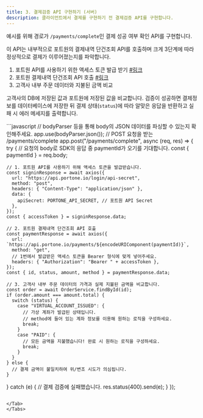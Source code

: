 ```yaml
---
title: 3. 결제검증 API 구현하기 (서버)
description: 클라이언트에서 결제를 구현하기 전 결제검증 API를 구현합니다.
---
```



예시를 위해 경로가 `/payments/complete`인 결제 성공 여부 확인 API를 구현합니다.

이 API는 내부적으로 포트원의 결제내역 단건조회 API를 호출하며 크게 3단계에 따라 정상적으로 결제가 이루어졌는지를 파악합니다.

1. 포트원 API를 사용하기 위한 액세스 토큰 발급 받기 [#링크](/api/rest-v2/auth "mention")
2. 포트원 결제내역 단건조회 API 호출 [#링크](/api/rest-v2/payment "mention")
3. 고객사 내부 주문 데이터와 지불된 금액 비교

고객사의 DB에 저장된 값과 포트원에 저장된 값을 비교합니다. 검증이 성공하면 결제정보를 데이터베이스에 저장한 뒤 결제 상태(`status`)에 따라 알맞은 응답을 반환하고 실패 시 에러 메세지를 출력합니다.

<Tabs>
<Tab title="Express.js">
```javascript
// bodyParser 등을 통해 body의 JSON 데이터를 파싱할 수 있는지 확인해주세요.
app.use(bodyParser.json());
// POST 요청을 받는 /payments/complete
app.post("/payments/complete", async (req, res) => {
  try {
    // 요청의 body로 SDK의 응답 중 paymentId가 오기를 기대합니다.
    const { paymentId } = req.body;

    // 1. 포트원 API를 사용하기 위해 액세스 토큰을 발급받습니다.
    const signinResponse = await axios({
      url: "https://api.portone.io/login/api-secret",
      method: "post",
      headers: { "Content-Type": "application/json" },
      data: {
        apiSecret: PORTONE_API_SECRET, // 포트원 API Secret
      },
    });
    const { accessToken } = signinResponse.data;

    // 2. 포트원 결제내역 단건조회 API 호출
    const paymentResponse = await axios({
      url: `https://api.portone.io/payments/${encodeURIComponent(paymentId)}`,
      method: "get",
      // 1번에서 발급받은 액세스 토큰을 Bearer 형식에 맞게 넣어주세요.
      headers: { "Authorization": "Bearer " + accessToken },
    });
    const { id, status, amount, method } = paymentResponse.data;

    // 3. 고객사 내부 주문 데이터의 가격과 실제 지불된 금액을 비교합니다.
    const order = await OrderService.findById(id);
    if (order.amount === amount.total) {
      switch (status) {
        case "VIRTUAL_ACCOUNT_ISSUED": {
          // 가상 계좌가 발급된 상태입니다.
          // method에 들어 있는 계좌 정보를 이용해 원하는 로직을 구성하세요.
          break;
        }
        case "PAID": {
          // 모든 금액을 지불했습니다! 완료 시 원하는 로직을 구성하세요.
          break;
        }
      }
    } else {
      // 결제 금액이 불일치하여 위/변조 시도가 의심됩니다.
    }
  } catch (e) {
    // 결제 검증에 실패했습니다.
    res.status(400).send(e);
  }
});
```

</Tab>
</Tabs>
